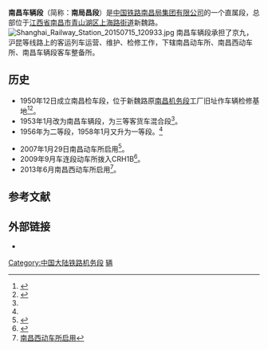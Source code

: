 {{Infobox_Company 
| company_name = 中国铁路南昌局集团有限公司南昌车辆段
| company_name_en =
| logo = 
| logo_size = 120px
| logo_caption = 
| image = 
| image_size =
| image_caption = 
| former_name = 南昌铁路局南昌车辆段(-2017年12月15日)
| company_type = 有限责任公司分公司
| company_slogan = 
| abbreviated_name = 
| foundation =2011年12月19日(登记)
| location   ={{CHN}}[[江西省|江西省]][[南昌市|南昌市]][[青山湖区|青山湖区]]新魏路2号
| key_people = 法人：邓建明
| area_served = 承担了京九，沪昆等线路上的客运列车运营、维护、检修工作
| sales =
| profit =
| asset =
| capital =
| revenue =
| operating_income=
| total_asset =
| net_asset =
| market_value =
| subsid =
| num_employees = 
| industry = 铁路运输
| services = 铁路客运
| owner =[[中国铁路南昌局集团有限公司|中国铁路南昌局集团有限公司]] 
| homepage = 否
|parent=}}
'''南昌车辆段'''（简称：'''南局昌段'''）是[[中国铁路南昌局集团有限公司|中国铁路南昌局集团有限公司]]的一个直属段，总部位于[[江西省|江西省]][[南昌市|南昌市]][[青山湖区|青山湖区]][[上海路街道|上海路街道]]新魏路。
[[File:Shanghai_Railway_Station_20150715_120933.jpg|thumb]]
南昌车辆段承担了京九，沪昆等线路上的客运列车运营、维护、检修工作，下辖南昌动车所、南昌西动车所、南昌车辆段客车整备所。

== 历史 ==
* 1950年12日成立南昌检车段，位于新魏路原[[南昌机务段|南昌机务段]]工厂旧址作车辆检修基地<ref>{{Cite web |url=http://weibo.com/2609678514/y3JYgka9h |title=存档副本 |access-date=2014-12-04 |archive-date=2020-04-22 |archive-url=https://web.archive.org/web/20200422060526/https://www.weibo.com/2609678514/y3JYgka9h }}</ref><ref name="江西省铁路志7-5025-3">{{cite book |title=《江西省志·江西省铁路志》 |author=王杰 编 |publisher=中共中央党校出版社 |year=1994年12月 |isbn=7-5025-3 |ignore-isbn-error=true }}</ref>{{rp|207}}。
* 1953年1月改为南昌车辆段，为三等客货车混合段<ref name="江西省铁路志7-5025-3"/>{{rp|207}}。
* 1956年为二等段，1958年1月又升为一等段。<ref name="江西省铁路志7-5025-3"/>{{rp|207}}

* 2007年1月29日南昌动车所启用<ref>{{Cite web |url=http://weibo.com/2609678514/y3K9DDoxs |title=存档副本 |access-date=2014-12-04 |archive-date=2020-04-22 |archive-url=https://web.archive.org/web/20200422060528/https://www.weibo.com/2609678514/y3K9DDoxs }}</ref>。
* 2009年9月车连段动车所拨入CRH1B<ref>{{Cite web |url=http://www.jxnews.com.cn/xxrb/system/2009/09/12/011203471.shtml |title=新款动车组首次亮相南昌 |access-date=2014-12-04 |archive-date=2020-04-22 |archive-url=https://web.archive.org/web/20200422060715/http://www.jxnews.com.cn/xxrb/system/2009/09/12/011203471.shtml }}</ref>。
* 2013年6月南昌西动车所启用<ref>[http://news.163.com/13/0628/05/92EE5CMN00014AED.html 南昌西动车所启用]{{Dead link|date=2019年12月 |bot=InternetArchiveBot |fix-attempted=yes }}</ref>。

== 参考文献 ==
{{Reflist}}
== 外部链接 ==
*{{Sinaweibo|2609678514}}
{{南昌铁路局}}
[[Category:中国大陆铁路机务段|Category:中国大陆铁路机务段]]
[[Category:中国铁路南昌局集团|辆]]